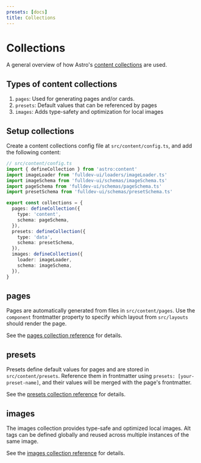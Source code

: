 ```yaml
---
presets: [docs]
title: Collections
---
```


# Collections

A general overview of how Astro's [content collections](https://docs.astro.build/en/guides/content-collections/) are used.

## Types of content collections

1. `pages`: Used for generating pages and/or cards.
2. `presets`: Default values that can be referenced by pages
3. `images`: Adds type-safety and optimization for local images

## Setup collections

Create a content collections config file at `src/content/config.ts`, and add the following content:

```ts
// src/content/config.ts
import { defineCollection } from 'astro:content'
import imageLoader from 'fulldev-ui/loaders/imageLoader.ts'
import imageSchema from 'fulldev-ui/schemas/imageSchema.ts'
import pageSchema from 'fulldev-ui/schemas/pageSchema.ts'
import presetSchema from 'fulldev-ui/schemas/presetSchema.ts'

export const collections = {
  pages: defineCollection({
    type: 'content',
    schema: pageSchema,
  }),
  presets: defineCollection({
    type: 'data',
    schema: presetSchema,
  }),
  images: defineCollection({
    loader: imageLoader,
    schema: imageSchema,
  }),
}
```

## pages

Pages are automatically generated from files in `src/content/pages`. Use the `component` frontmatter property to specify which layout from `src/layouts` should render the page.

See the [pages collection reference](/collections/pages/) for details.

## presets

Presets define default values for pages and are stored in `src/content/presets`. Reference them in frontmatter using `presets: [your-preset-name]`, and their values will be merged with the page's frontmatter.

See the [presets collection reference](/collections/presets/) for details.

## images

The images collection provides type-safe and optimized local images. Alt tags can be defined globally and reused across multiple instances of the same image.

See the [images collection reference](/collections/images/) for details.
